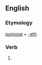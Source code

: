 ==English==

===Etymology===
[[purpose]] + [[-eth]]

===Verb===
{{en-verb form}}

# {{en-archaic third-person singular of|purpose}}